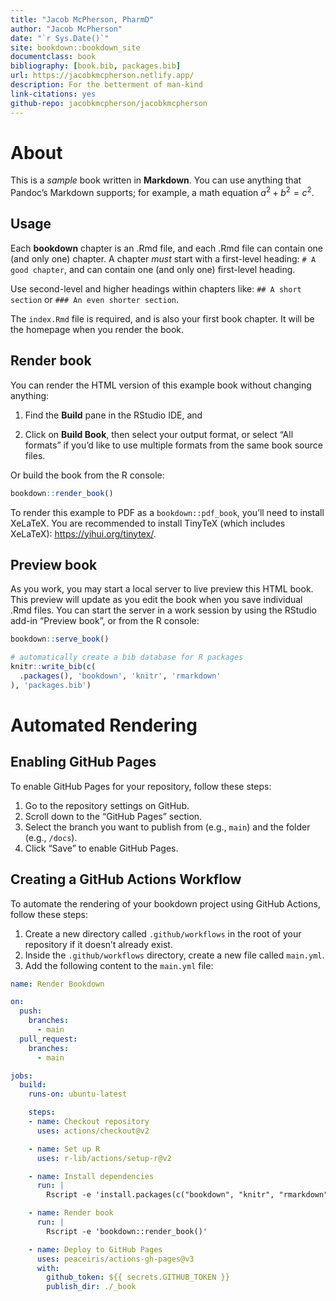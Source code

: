 ```yaml
---
title: "Jacob McPherson, PharmD"
author: "Jacob McPherson"
date: "`r Sys.Date()`"
site: bookdown::bookdown_site
documentclass: book
bibliography: [book.bib, packages.bib]
url: https://jacobkmcpherson.netlify.app/
description: For the betterment of man-kind
link-citations: yes
github-repo: jacobkmcpherson/jacobkmcpherson
---
```


# About

This is a *sample* book written in **Markdown**. You can use anything that Pandoc's Markdown supports; for example, a math equation $a^2 + b^2 = c^2$.

## Usage

Each **bookdown** chapter is an .Rmd file, and each .Rmd file can contain one (and only one) chapter. A chapter *must* start with a first-level heading: `# A good chapter`, and can contain one (and only one) first-level heading.

Use second-level and higher headings within chapters like: `## A short section` or `### An even shorter section`.

The `index.Rmd` file is required, and is also your first book chapter. It will be the homepage when you render the book.

## Render book

You can render the HTML version of this example book without changing anything:

1.  Find the **Build** pane in the RStudio IDE, and

2.  Click on **Build Book**, then select your output format, or select "All formats" if you'd like to use multiple formats from the same book source files.

Or build the book from the R console:

```r
bookdown::render_book()
```

To render this example to PDF as a `bookdown::pdf_book`, you'll need to install XeLaTeX. You are recommended to install TinyTeX (which includes XeLaTeX): <https://yihui.org/tinytex/>.

## Preview book

As you work, you may start a local server to live preview this HTML book. This preview will update as you edit the book when you save individual .Rmd files. You can start the server in a work session by using the RStudio add-in "Preview book", or from the R console:

```r
bookdown::serve_book()
```

```r
# automatically create a bib database for R packages
knitr::write_bib(c(
  .packages(), 'bookdown', 'knitr', 'rmarkdown'
), 'packages.bib')
```

# Automated Rendering

## Enabling GitHub Pages

To enable GitHub Pages for your repository, follow these steps:

1. Go to the repository settings on GitHub.
2. Scroll down to the "GitHub Pages" section.
3. Select the branch you want to publish from (e.g., `main`) and the folder (e.g., `/docs`).
4. Click "Save" to enable GitHub Pages.

## Creating a GitHub Actions Workflow

To automate the rendering of your bookdown project using GitHub Actions, follow these steps:

1. Create a new directory called `.github/workflows` in the root of your repository if it doesn't already exist.
2. Inside the `.github/workflows` directory, create a new file called `main.yml`.
3. Add the following content to the `main.yml` file:

```yaml
name: Render Bookdown

on:
  push:
    branches:
      - main
  pull_request:
    branches:
      - main

jobs:
  build:
    runs-on: ubuntu-latest

    steps:
    - name: Checkout repository
      uses: actions/checkout@v2

    - name: Set up R
      uses: r-lib/actions/setup-r@v2

    - name: Install dependencies
      run: |
        Rscript -e 'install.packages(c("bookdown", "knitr", "rmarkdown"))'

    - name: Render book
      run: |
        Rscript -e 'bookdown::render_book()'

    - name: Deploy to GitHub Pages
      uses: peaceiris/actions-gh-pages@v3
      with:
        github_token: ${{ secrets.GITHUB_TOKEN }}
        publish_dir: ./_book
```
